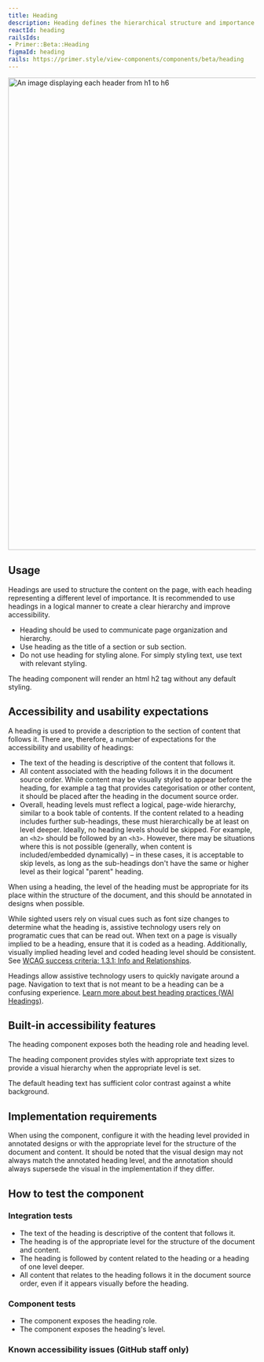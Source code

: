 ```yaml
---
title: Heading
description: Heading defines the hierarchical structure and importance of the content they contain.
reactId: heading
railsIds:
- Primer::Beta::Heading
figmaId: heading
rails: https://primer.style/view-components/components/beta/heading
---
```



<img
  width="960"
  alt="An image displaying each header from h1 to h6"
  src="https://user-images.githubusercontent.com/586552/217705129-6422d0c0-dacc-4c98-90c0-9380fb001e83.png"
/>

## Usage

Headings are used to structure the content on the page, with each heading representing a different level of importance. It is recommended to use headings in a logical manner to create a clear hierarchy and improve accessibility.

- Heading should be used to communicate page organization and hierarchy.
- Use heading as the title of a section or sub section.
- Do not use heading for styling alone. For simply styling text, use text with relevant styling.

The heading component will render an html h2 tag without any default styling.

## Accessibility and usability expectations

A heading is used to provide a description to the section of content that follows it. There are, therefore, a number of expectations for the accessibility and usability of headings:

- The text of the heading is descriptive of the content that follows it.
- All content associated with the heading follows it in the document source order. While content may be visually styled to appear before the heading, for example a tag that provides categorisation or other content, it should be placed after the heading in the document source order.
- Overall, heading levels must reflect a logical, page-wide hierarchy, similar to a book table of contents. If the content related to a heading includes further sub-headings, these must hierarchically be at least on level deeper. Ideally, no heading levels should be skipped. For example, an `<h2>` should be followed by an `<h3>`. However, there may be situations where this is not possible (generally, when content is included/embedded dynamically) – in these cases, it is acceptable to skip levels, as long as the sub-headings don't have the same or higher level as their logical "parent" heading.

When using a heading, the level of the heading must be appropriate for its place within the structure of the document, and this should be annotated in designs when possible.

While sighted users rely on visual cues such as font size changes to determine what the heading is, assistive technology users rely on programatic cues that can be read out. When text on a page is visually implied to be a heading, ensure that it is coded as a heading. Additionally, visually implied heading level and coded heading level should be consistent. See [WCAG success criteria: 1.3.1: Info and Relationships](https://www.w3.org/WAI/WCAG21/Understanding/info-and-relationships.html).

Headings allow assistive technology users to quickly navigate around a page. Navigation to text that is not meant to be a heading can be a confusing experience. [Learn more about best heading practices (WAI Headings)](https://www.w3.org/WAI/tutorials/page-structure/headings/).

## Built-in accessibility features

The heading component exposes both the heading role and heading level.

The heading component provides styles with appropriate text sizes to provide a visual hierarchy when the appropriate level is set.

The default heading text has sufficient color contrast against a white background.

## Implementation requirements

When using the component, configure it with the heading level provided in annotated designs or with the appropriate level for the structure of the document and content. It should be noted that the visual design may not always match the annotated heading level, and the annotation should always supersede the visual in the implementation if they differ.

## How to test the component

### Integration tests

- The text of the heading is descriptive of the content that follows it.
- The heading is of the appropriate level for the structure of the document and content.
- The heading is followed by content related to the heading or a heading of one level deeper.
- All content that relates to the heading follows it in the document source order, even if it appears visually before the heading.

### Component tests

- The component exposes the heading role.
- The component exposes the heading's level.

### Known accessibility issues (GitHub staff only)

 <AccessibilityLink label="Heading"/>
